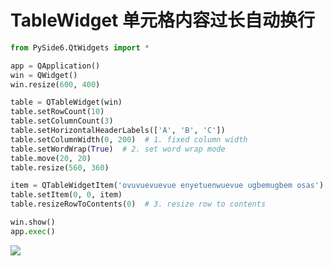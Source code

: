 # TableWidget 单元格内容过长自动换行

```py
from PySide6.QtWidgets import *

app = QApplication()
win = QWidget()
win.resize(600, 400)

table = QTableWidget(win)
table.setRowCount(10)
table.setColumnCount(3)
table.setHorizontalHeaderLabels(['A', 'B', 'C'])
table.setColumnWidth(0, 200)  # 1. fixed column width
table.setWordWrap(True)  # 2. set word wrap mode
table.move(20, 20)
table.resize(560, 360)

item = QTableWidgetItem('ovuvuevuevue enyetuenwuevue ugbemugbem osas')
table.setItem(0, 0, item)
table.resizeRowToContents(0)  # 3. resize row to contents

win.show()
app.exec()
```

![](./_assets/010227.png)
